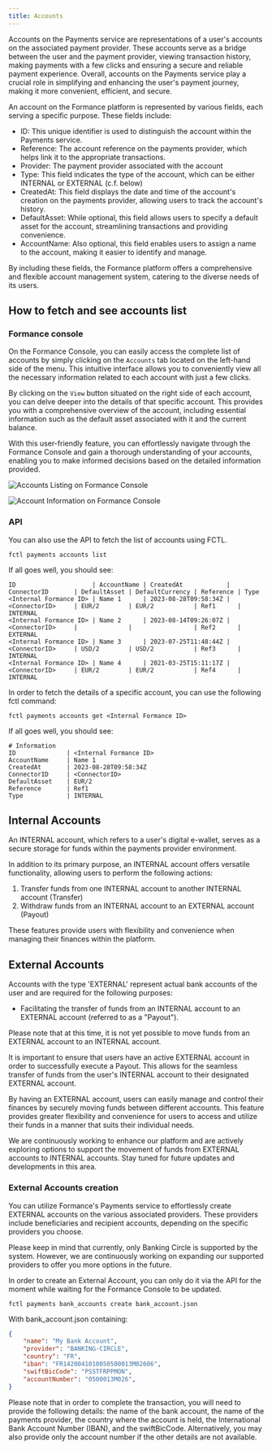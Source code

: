 ```yaml
---
title: Accounts
---
```


Accounts on the Payments service are representations of a user's accounts on the
associated payment provider. These accounts serve as a bridge between the user
and the payment provider, viewing transaction history, making payments with a
few clicks and ensuring a secure and reliable payment experience. Overall,
accounts on the Payments service play a crucial role in simplifying and
enhancing the user's payment journey, making it more convenient, efficient, and
secure.

An account on the Formance platform is represented by various fields, each
serving a specific purpose. These fields include:

- ID: This unique identifier is used to distinguish the account within the
Payments service.
- Reference: The account reference on the payments provider, which helps link it
to the appropriate transactions.
- Provider: The payment provider associated with the account
- Type: This field indicates the type of the account, which can be either
INTERNAL or EXTERNAL (c.f. below)
- CreatedAt: This field displays the date and time of the account's creation on
the payments provider, allowing users to track the account's history.
- DefaultAsset: While optional, this field allows users to specify a default
asset for the account, streamlining transactions and providing convenience.
- AccountName: Also optional, this field enables users to assign a name to the
account, making it easier to identify and manage.

By including these fields, the Formance platform offers a comprehensive and
flexible account management system, catering to the diverse needs of its users.

## How to fetch and see accounts list

### Formance console

On the Formance Console, you can easily access the complete list of accounts by
simply clicking on the `Accounts` tab located on the left-hand side of the menu.
This intuitive interface allows you to conveniently view all the necessary
information related to each account with just a few clicks.

By clicking on the `View` button situated on the right side of each account, you
can delve deeper into the details of that specific account. This provides you
with a comprehensive overview of the account, including essential information
such as the default asset associated with it and the current balance.

With this user-friendly feature, you can effortlessly navigate through the
Formance Console and gain a thorough understanding of your accounts, enabling
you to make informed decisions based on the detailed information provided.

![Accounts Listing on Formance Console](accounts_list.png)

![Account Information on Formance Console](accounts_info.png)

### API

You can also use the API to fetch the list of accounts using FCTL.

```shell
fctl payments accounts list
```

If all goes well, you should see:

```
ID                     | AccountName | CreatedAt            | ConnectorID       | DefaultAsset | DefaultCurrency | Reference | Type
<Internal Formance ID> | Name 1      | 2023-08-28T09:58:34Z | <ConnectorID>     | EUR/2        | EUR/2           | Ref1      | INTERNAL
<Internal Formance ID> | Name 2      | 2023-08-14T09:26:07Z | <ConnectorID>     |              |                 | Ref2      | EXTERNAL
<Internal Formance ID> | Name 3      | 2023-07-25T11:48:44Z | <ConnectorID>     | USD/2        | USD/2           | Ref3      | INTERNAL
<Internal Formance ID> | Name 4      | 2021-03-25T15:11:17Z | <ConnectorID>     | EUR/2        | EUR/2           | Ref4      | INTERNAL
```

In order to fetch the details of a specific account, you can use the following
fctl command:

```shell
fctl payments accounts get <Internal Formance ID>
```

If all goes well, you should see:

```
# Information
ID              | <Internal Formance ID>
AccountName     | Name 1
CreatedAt       | 2023-08-28T09:58:34Z
ConnectorID     | <ConnectorID>
DefaultAsset    | EUR/2
Reference       | Ref1
Type            | INTERNAL
```

## Internal Accounts

An INTERNAL account, which refers to a user's digital e-wallet, serves as a
secure storage for funds within the payments provider environment.

In addition to its primary purpose, an INTERNAL account offers versatile
functionality, allowing users to perform the following actions:

1. Transfer funds from one INTERNAL account to another INTERNAL account (Transfer)
2. Withdraw funds from an INTERNAL account to an EXTERNAL account (Payout)

These features provide users with flexibility and convenience when managing
their finances within the platform.

## External Accounts

Accounts with the type 'EXTERNAL' represent actual bank accounts of the user and
are required for the following purposes:

- Facilitating the transfer of funds from an INTERNAL account to an EXTERNAL
account (referred to as a "Payout").

Please note that at this time, it is not yet possible to move funds from an
EXTERNAL account to an INTERNAL account.

It is important to ensure that users have an active EXTERNAL account in order
to successfully execute a Payout. This allows for the seamless transfer of funds
from the user's INTERNAL account to their designated EXTERNAL account.

By having an EXTERNAL account, users can easily manage and control their
finances by securely moving funds between different accounts. This feature
provides greater flexibility and convenience for users to access and utilize
their funds in a manner that suits their individual needs.

We are continuously working to enhance our platform and are actively exploring
options to support the movement of funds from EXTERNAL accounts to INTERNAL
accounts. Stay tuned for future updates and developments in this area.

### External Accounts creation

You can utilize Formance's Payments service to effortlessly create EXTERNAL accounts on the various associated
providers. These providers include beneficiaries and recipient accounts,
depending on the specific providers you choose.

Please keep in mind that currently, only Banking Circle is supported by the
system. However, we are continuously working on expanding our supported
providers to offer you more options in the future.

In order to create an External Account, you can only do it via the API for
the moment while waiting for the Formance Console to be updated.

```shell
fctl payments bank_accounts create bank_account.json
```

With bank_account.json containing:

```json
{
    "name": "My Bank Account",
    "provider": "BANKING-CIRCLE",
    "country": "FR",
    "iban": "FR1420041010050500013M02606",
    "swiftBicCode": "PSSTFRPPMON",
    "accountNumber": "0500013M026",
}
```

Please note that in order to complete the transaction, you will need to provide
the following details: the name of the bank account, the name of the payments
provider, the country where the account is held, the International Bank Account
Number (IBAN), and the swiftBicCode. Alternatively, you may also provide only
the account number if the other details are not available.

